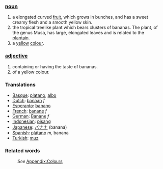 ===[[noun]]===
#a elongated curved [[fruit]], which grows in bunches, and has a sweet creamy flesh and a smooth yellow skin.
#the tropical treelike plant which bears clusters of bananas. The plant, of the genus Musa, has large, elongated leaves and is related to the [[plantain]].
#a [[yellow]] [[color|colour]].
===[[adjective]]===
#containing or having the taste of bananas.
#of a yellow colour.

===Translations===

*[[Basque]]: [[platano]], [[albo]]
*[[Dutch]]: [[banaan]] ''f''
*[[Esperanto]]: [[banano]]
*[[French]]: [[banane]] ''f''
*[[German]]: [[Banane]] ''f''
*[[Indonesian]]: [[pisang]]
*[[Japanese]]: [[バナナ]] (banana)
*[[Spanish]]: [[plátano]] ''m'', banana
*[[Turkish]]: [[muz]]

===Related words===
:''See'' [[Wiktionary_Appendix:Colours|Appendix:Colours]]